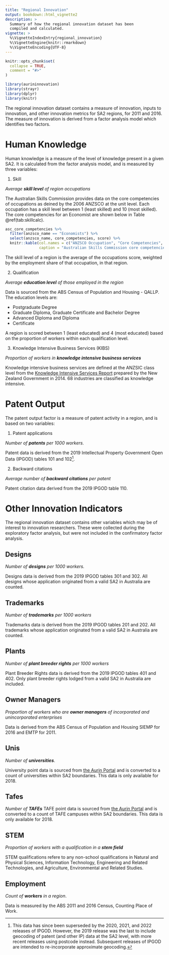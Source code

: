 ```yaml
---
title: "Regional Innovation"
output: bookdown::html_vignette2
description: >
  Summary of how the regional innovation dataset has been 
  compiled and calculated. 
vignette: >
  %\VignetteIndexEntry{regional_innovation}
  %\VignetteEngine{knitr::rmarkdown}
  %\VignetteEncoding{UTF-8}
---
```


```r
knitr::opts_chunk$set(
  collapse = TRUE,
  comment = "#>"
)

library(aurininnovation)
library(strayr)
library(dplyr)
library(knitr)
```

The regional innovation dataset contains a measure of innovation, inputs to innovation, and other innovation metrics for SA2 regions, for 2011 and 2016. The measure of innovation is derived from a factor analysis model which identifies two factors.

# Human Knowledge

Human knowledge is a measure of the level of knowledge present in a given SA2. It is calculated from the factor analysis model, and is measured by three variables:

1.  Skill

*Average **skill level** of region occupations*

The Australian Skills Commission provides data on the core competencies of occupations as deined by the 2006 ANZSCO at the unit level. Each occupation has a skill level between 1 (least skilled) and 10 (most skilled). The core competencies for an Economist are shown below in Table \@ref(tab:skillcalc).

```r
asc_core_competencies %>%
  filter(anzsco_name == "Economists") %>%
  select(anzsco_name, core_competencies, score) %>%
  knitr::kable(col.names = c("ANZSCO Occupation", "Core Competencies", "Score"),
               caption = "Australian Skills Commission core competencies: Economists")


```

The skill level of a region is the average of the occupations score, weighted by the employment share of that occupation, in that region.

2.  Qualification

*Average **education level** of those employed in the region*

Data is sourced from the ABS Census of Population and Housing - QALLP. The education levels are:

-   Postgraduate Degree
-   Graduate Diploma, Graduate Certificate and Bachelor Degree
-   Advanced Diploma and Diploma
-   Certificate

A region is scored between 1 (least educated) and 4 (most educated) based on the proportion of workers within each qualification level.

3.  Knowledge Intensive Business Services (KIBS)

*Proportion of workers in **knowledge intensive business services***

Knowledge intensive business services are defined at the ANZSIC class level from the [Knowledge Intensive Services Report](https://www.mbie.govt.nz/assets/bd287dd4f2/Knowledge-intensive-services-report.pdf){.uri} prepared by the New Zealand Government in 2014. 68 industries are classified as knowledge intensive.

# Patent Output

The patent output factor is a measure of patent activity in a region, and is based on two variables:

1.  Patent applications

*Number of **patents** per 1000 workers.*

Patent data is derived from the 2019 Intellectual Property Government Open Data (IPGOD) tables 101 and 102[^1].

[^1]: This data has since been superseded by the 2020, 2021, and 2022 releases of IPGOD. However, the 2019 release was the last to include geocoding of patent (and other IP) data at the SA2 level, with more recent releases using postcode instead. Subsequent releases of IPGOD are intended to re-incorporate approximate geocoding.

2.  Backward citations

*Average number of **backward citations** per patent*

Patent citation data derived from the 2019 IPGOD table 110. 

# Other Innovation Indicators

The regional innovation dataset contains other variables which may be of interest to innovation researchers. These were collected during the exploratory factor analysis, but were not included in the confirmatory factor analysis. 

## Designs

*Number of **designs** per 1000 workers.*

Designs data is derived from the 2019 IPGOD tables 301 and 302. All designs whose application originated from a valid SA2 in Australia are counted. 

## Trademarks

*Number of **trademarks** per 1000 workers*

Trademarks data is derived from the 2019 IPGOD tables 201 and 202. All trademarks whose application originated from a valid SA2 in Australia are counted. 

## Plants

*Number of **plant breeder rights** per 1000 workers*

Plant Breeder Rights data is derived from the 2019 IPGOD tables 401 and 402. Only plant breeder rights lodged from a valid SA2 in Australia are included. 

## Owner Managers

*Proportion of workers who are **owner managers** of incorporated and unincorporated enterprises*

Data is derived from the ABS Census of Population and Housing SIEMP for 2016 and EMTP for 2011. 

## Unis

*Number of **universities***.

University point data is sourced from [the Aurin Portal](https://data.aurin.org.au/dataset/aurin-aurin-national-education-dataset-tafes-2018-na) and is converted to a count of universities within SA2 boundaries. This data is only available for 2018. 

## Tafes

*Number of **TAFEs***
TAFE point data is sourced from [the Aurin Portal](https://data.aurin.org.au/dataset/aurin-aurin-national-education-dataset-tafes-2018-na) and is converted to a count of TAFE campuses within SA2 boundaries. This data is only available for 2018. 

## STEM

*Proportion of workers with a qualification in a **stem field***

STEM qualifications refere to any non-school qualifications in Natural and Physical Sciences, Information Technology, Engineering and Related Technologies, and Agriculture, Environmental and Related Studies. 

## Employment

*Count of **workers** in a region*.

Data is measured by the ABS 2011 and 2016 Census, Counting Place of Work. 


